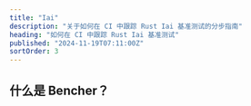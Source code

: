 ```yaml
---
title: "Iai"
description: "关于如何在 CI 中跟踪 Rust Iai 基准测试的分步指南"
heading: "如何在 CI 中跟踪 Rust Iai 基准测试"
published: "2024-11-19T07:11:00Z"
sortOrder: 3
---
```



<Intro
  text="如何使用 Iai 基准测试 Rust 代码"
  url="/zh/learn/benchmarking/rust/iai/"
/>

## 什么是 Bencher？

<BencherIntro />

<StepsForBencherCloud
  adapter="rust_iai"
  url="/zh/docs/explanation/adapters/#-rust-iai"
/>

<StepsForBencherSelfHosted
  adapter="rust_iai"
  url="/zh/docs/explanation/adapters/#-rust-iai"
/>

<RustIai />

<br />

<CallToAction />